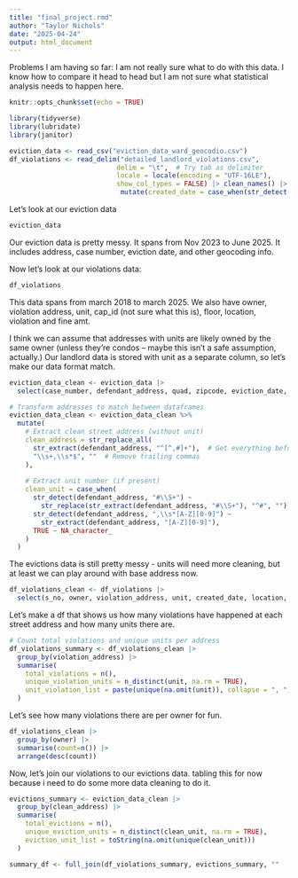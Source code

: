 ```yaml
---
title: "final_project.rmd"
author: "Taylor Nichols"
date: "2025-04-24"
output: html_document
---
```


Problems I am having so far:
I am not really sure what to do with this data. I know how to compare it head to head but I am not sure what statistical analysis needs to happen here.

```r
knitr::opts_chunk$set(echo = TRUE)
```

```r
library(tidyverse)
library(lubridate)
library(janitor)
```

```r
eviction_data <- read_csv("eviction_data_ward_geocodio.csv")
df_violations <- read_delim("detailed_landlord_violations.csv", 
                           delim = "\t",  # Try tab as delimiter
                           locale = locale(encoding = "UTF-16LE"),
                           show_col_types = FALSE) |> clean_names() |>
                            mutate(created_date = case_when(str_detect(created_date, "^\\d{1,2}/\\d{1,2}/\\d{4}$") ~ mdy(created_date)))

```
Let's look at our eviction data 
```r
eviction_data
```
Our eviction data is pretty messy. It spans from Nov 2023 to June 2025. It includes address, case number, eviction date, and other geocoding info. 

Now let's look at our violations data:
```r
df_violations
```

This data spans from march 2018 to march 2025. We also have owner, violation address, unit, cap_id (not sure what this is), floor, location, violation and fine amt.

I think we can assume that addresses with units are likely owned by the same owner (unless they're condos -- maybe this isn't a safe assumption, actually.) Our landlord data is stored with unit as a separate column, so let's make our data format match.

```r
eviction_data_clean <- eviction_data |>
  select(case_number, defendant_address, quad, zipcode, eviction_date, full_address, lat, lng, ward, year, month_name)
```

```r
# Transform addresses to match between dataframes
eviction_data_clean <- eviction_data_clean %>%
  mutate(
    # Extract clean street address (without unit)
    clean_address = str_replace_all(
      str_extract(defendant_address, "^[^,#]+"),  # Get everything before first comma or #
      "\\s+,\\s*$", ""  # Remove trailing commas
    ),
    
    # Extract unit number (if present)
    clean_unit = case_when(
      str_detect(defendant_address, "#\\S+") ~ 
        str_replace(str_extract(defendant_address, "#\\S+"), "^#", ""),
      str_detect(defendant_address, ",\\s*[A-Z][0-9]") ~ 
        str_extract(defendant_address, "[A-Z][0-9]"),
      TRUE ~ NA_character_
    )
  )

```

The evictions data is still pretty messy - units will need more cleaning, but at least we can play around with base address now.

```r
df_violations_clean <- df_violations |>
  select(s_no, owner, violation_address, unit, created_date, location, violation)
```

Let's make a df that shows us how many violations have happened at each street address and how many units there are. 

```r
# Count total violations and unique units per address
df_violations_summary <- df_violations_clean |>
  group_by(violation_address) |>
  summarise(
    total_violations = n(),
    unique_violation_units = n_distinct(unit, na.rm = TRUE),
    unit_violation_list = paste(unique(na.omit(unit)), collapse = ", ")
  )
```

Let's see how many violations there are per owner for fun.
```r
df_violations_clean |>
  group_by(owner) |>
  summarise(count=n()) |>
  arrange(desc(count))
```
Now, let's join our violations to our evictions data.
tabling this for now because i need to do some more data cleaning to do it.

```r
evictions_summary <- eviction_data_clean |>
  group_by(clean_address) |>
  summarise(
    total_evictions = n(),
    unique_eviction_units = n_distinct(clean_unit, na.rm = TRUE),
    eviction_unit_list = toString(na.omit(unique(clean_unit)))
  )
```

```r
summary_df <- full_join(df_violations_summary, evictions_summary, ""
```

